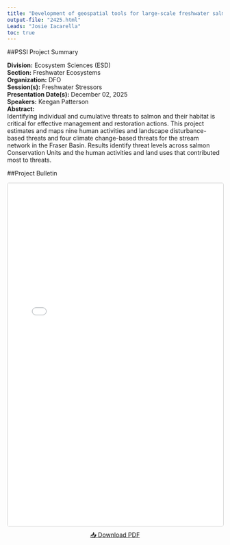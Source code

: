 ```yaml
---
title: "Development of geospatial tools for large-scale freshwater salmon habitat assessment by the Freshwater Spatial Ecology Program"
output-file: "2425.html"
Leads: "Josie Iacarella"
toc: true
---
```


##PSSI Project Summary

**Division:** Ecosystem Sciences (ESD)  
**Section:** Freshwater Ecosystems  
**Organization:** DFO  
**Session(s):** Freshwater Stressors  
**Presentation Date(s):** December 02, 2025  
**Speakers:** Keegan Patterson  
**Abstract:**  
Identifying individual and cumulative threats to salmon and their habitat is critical for effective management and restoration actions. This project estimates and maps nine human activities and landscape disturbance-based threats and four climate change-based threats for the stream network in the Fraser Basin. Results identify threat levels across salmon Conservation Units and the human activities and land uses that contributed most to threats.   

##Project Bulletin

<iframe src="../../data/PSSI_bulletin/2425.pdf" width="100%" height="800px" style="border: 1px solid #ccc; border-radius: 4px;"></iframe>

<p style="text-align: center; margin-top: 10px;">
[📥 Download PDF](../../data/PSSI_bulletin/2425.pdf){.btn .btn-primary target="_blank"}
</p>

